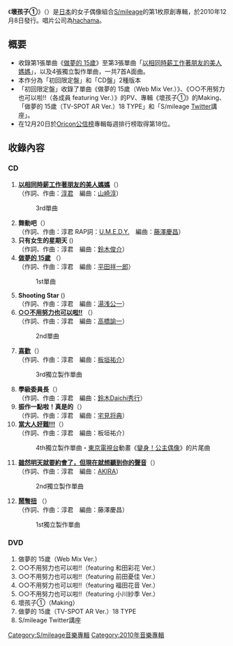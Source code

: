 {{unreferenced|time=2011-06-29T06:06:19+00:00}}
{{Infobox Album
| Name = 壞孩子①
| Cover = Smileage - Watugaki 1.jpg
| Artist = [[S/mileage|S/mileage]]
| Type = 專輯
| Released = 2010年12月8日
| Recorded = 2009年－2010年
| Genre = [[J-POP|J-POP]]
| Length = 
| Label = [[hachama|hachama]]
| Producer = [[淳君|淳君]]
| Certification  = 
| Chart position = * 週榜最高排名第18位<small>（[[Oricon公信榜|Oricon]]）</small> 
| Reviews = 
| Last album            =  - 
| This album            = '''壞孩子①'''<br />（2010年）
| Next album            = [[S/mileage_精選輯完全版①|S/mileage 精選輯完全版①]]<br />（2012年）
| Misc           = {{Singles
 | Name          = 壞孩子①
 | Type          = 錄音室專輯
 | Single 1      = [[鬧彆扭|鬧彆扭]]
 | Single 1 date = 2009年6月7日
 | Single 2      = [[雖然明天就要約會了，但現在就想聽到你的聲音|雖然明天就要約會了、<br>但現在就想聽到你的聲音]]
 | Single 2 date = 2009年9月23日
 | Single 3      = [[喜歡_(S/mileage單曲)|喜歡]]
 | Single 3 date = 2009年11月23日
 | Single 4      = [[當大人好難!!!|當大人好難!!!]]
 | Single 4 date = 2010年3月14日
 | Single 5      = [[做夢的_15歲|做夢的 15歲]]
 | Single 5 date = 2010年5月26日
 | Single 6      = [[○○不用努力也可以啦!!|○○不用努力也可以啦!!]]
 | Single 6 date = 2010年7月28日
 | Single 7      = [[以相同時薪工作著朋友的美人媽媽|以相同時薪工作著朋友的美人媽媽]]
 | Single 7 date = 2010年9月29日
}}
}}
《'''壞孩子①'''》（{{lang|ja|悪ガキッ①}}）是[[日本|日本]]的女子偶像組合[[S/mileage|S/mileage]]的第1枚原創專輯，於2010年12月8日發行。唱片公司為[[hachama|hachama]]。

== 概要 ==
* 收錄第1張單曲《[[做夢的_15歲|做夢的 15歲]]》至第3張單曲「[[以相同時薪工作著朋友的美人媽媽|以相同時薪工作著朋友的美人媽媽]]」，以及4張獨立製作單曲，一共7首A面曲。
* 本作分為「初回限定盤」和「CD盤」2種版本
* 「初回限定盤」收錄了單曲《做夢的 15歲（Web Mix Ver.）》、《○○不用努力也可以啦!!（各成員 featuring Ver.）》的PV、專輯《壞孩子①》的Making、「做夢的 15歲（TV-SPOT AR Ver.）18 TYPE」和「S/mileage [[Twitter|Twitter]]講座」。
* 在12月20日於[[Oricon公信榜|Oricon公信榜]]專輯每週排行榜取得第18位。

== 收錄內容 ==
=== CD ===
# '''[[以相同時薪工作著朋友的美人媽媽|以相同時薪工作著朋友的美人媽媽]]'''（{{lang|ja|同じ時給で働く友達の美人ママ}}）<br/>（作詞、作曲：[[淳君|淳君]]　編曲：[[山崎淳|山崎淳]]）
#:3rd單曲
# '''舞動吧'''（{{lang|ja|踊ろうよ}}）<br/>（作詞、作曲：淳君 RAP詞：[[U.M.E.D.Y.|U.M.E.D.Y.]]　編曲：[[藤澤慶昌|藤澤慶昌]]）
# '''只有女生的星期天''' ({{lang|ja|女ばかりの日曜日}})<br/>（作詞、作曲：淳君　編曲：[[鈴木俊介|鈴木俊介]]）
# '''[[做夢的_15歲|做夢的 15歲]]''' （{{lang|ja|夢見る 15歳}}）<br/>（作詞、作曲：淳君　編曲：[[平田祥一郎|平田祥一郎]]）
#:1st單曲
# '''Shooting Star''' ({{lang|ja|シューティングスター}})<br/>（作詞、作曲：淳君　編曲：[[湯浅公一|湯浅公一]]）
# '''[[○○不用努力也可以啦!!|○○不用努力也可以啦!!]]''' （{{lang|ja|○○ がんばらなくてもええねんで!!}}）<br/>（作詞、作曲：淳君　編曲：[[高橋諭一|高橋諭一]]）
#:2nd單曲
# '''[[喜歡_(S/mileage單曲)|喜歡]]'''（{{lang|ja|スキちゃん}}）<br/>（作詞、作曲：淳君　編曲：[[板垣祐介|板垣祐介]]）
#:3rd獨立製作單曲
# '''學級委員長'''（{{lang|ja|学級委員長}}）<br/>（作詞、作曲：淳君　編曲：[[鈴木Daichi秀行|鈴木Daichi秀行]]）
# '''振作一點啦！真是的'''（{{lang|ja|しっかりしてよ！もう}}）<br/>（作詞、作曲：淳君　編曲：[[宅見将典|宅見将典]]）
# '''[[當大人好難!!!|當大人好難!!!]]'''（{{lang|ja|オトナになるって難しい!!!}}）<br/>（作詞、作曲：淳君　編曲：板垣祐介）
#:4th獨立製作單曲・[[東京電視台|東京電視台]]動畫《[[變身！公主偶像|變身！公主偶像]]》的片尾曲
# '''[[雖然明天就要約會了，但現在就想聽到你的聲音|雖然明天就要約會了，但現在就想聽到你的聲音]]'''（{{lang|ja|あすはデートなのに、今すぐ声が聞きたい}}）<br/>（作詞、作曲：淳君　編曲：[[AKIRA|AKIRA]]）
#:2nd獨立製作單曲
# '''[[鬧彆扭|鬧彆扭]]''' （{{lang|ja|ぁまのじゃく}}）<br/>（作詞、作曲：淳君　編曲：藤澤慶昌）
#:1st獨立製作單曲

=== DVD ===
#做夢的 15歲（Web Mix Ver.）
#○○不用努力也可以啦!!（featuring 和田彩花 Ver.）
#○○不用努力也可以啦!!（featuring 前田憂佳 Ver.）
#○○不用努力也可以啦!!（featuring 福田花音 Ver.）
#○○不用努力也可以啦!!（featuring 小川紗季 Ver.）
#壞孩子①（Making）
#做夢的 15歲（TV-SPOT AR Ver.）18 TYPE
#S/mileage Twitter講座

{{S/mileage}}

{{DEFAULTSORT:Warugaki 1}}
[[Category:S/mileage音樂專輯|Category:S/mileage音樂專輯]]
[[Category:2010年音樂專輯|Category:2010年音樂專輯]]
